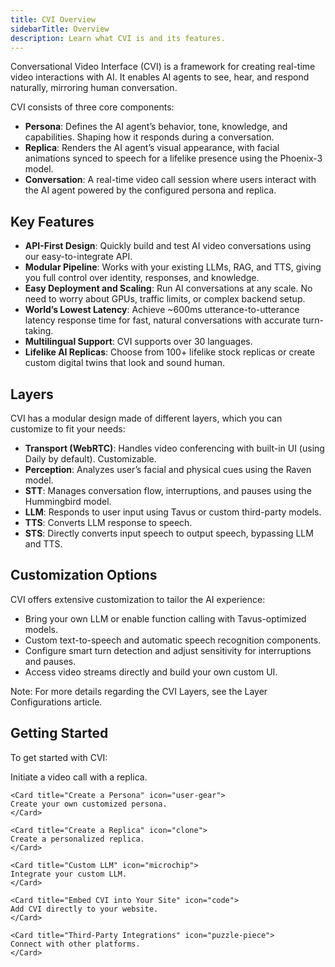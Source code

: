 ```yaml
---
title: CVI Overview
sidebarTitle: Overview
description: Learn what CVI is and its features.
---
```



Conversational Video Interface (CVI) is a framework for creating real-time video interactions with AI. It enables AI agents to see, hear, and respond naturally, mirroring human conversation.

CVI consists of three core components:
- **Persona**: Defines the AI agent’s behavior, tone, knowledge, and capabilities. Shaping how it responds during a conversation.
- **Replica**: Renders the AI agent’s visual appearance, with facial animations synced to speech for a lifelike presence using the Phoenix-3 model.
- **Conversation**: A real-time video call session where users interact with the AI agent powered by the configured persona and replica.


## Key Features

- **API-First Design**: Quickly build and test AI video conversations using our easy-to-integrate API.
- **Modular Pipeline**: Works with your existing LLMs, RAG, and TTS, giving you full control over identity, responses, and knowledge.
- **Easy Deployment and Scaling**: Run AI conversations at any scale. No need to worry about GPUs, traffic limits, or complex backend setup.
- **World’s Lowest Latency**: Achieve ~600ms utterance-to-utterance latency response time for fast, natural conversations with accurate turn-taking.
- **Multilingual Support**: CVI supports over 30 languages.
- **Lifelike AI Replicas**: Choose from 100+ lifelike stock replicas or create custom digital twins that look and sound human.

## Layers
CVI has a modular design made of different layers, which you can customize to fit your needs:
- **Transport (WebRTC)**: Handles video conferencing with built-in UI (using Daily by default). Customizable.
- **Perception**: Analyzes user’s facial and physical cues using the Raven model.
- **STT**: Manages conversation flow, interruptions, and pauses using the Hummingbird model.
- **LLM**: Responds to user input using Tavus or custom third-party models.
- **TTS**: Converts LLM response to speech.
- **STS**: Directly converts input speech to output speech, bypassing LLM and TTS.

## Customization Options
CVI offers extensive customization to tailor the AI experience:
- Bring your own LLM or enable function calling with Tavus-optimized models.
- Custom text-to-speech and automatic speech recognition components.
- Configure smart turn detection and adjust sensitivity for interruptions and pauses.
- Access video streams directly and build your own custom UI.

<Note>
Note: For more details regarding the CVI Layers, see the Layer Configurations article.
</Note>

## Getting Started

To get started with CVI:

<CardGroup cols={2}>
    <Card title="Create a Conversation" icon="comments" href="/sections/conversational-video-interface/conversation/quickstart">
    Initiate a video call with a replica.
    </Card>

    <Card title="Create a Persona" icon="user-gear">
    Create your own customized persona.
    </Card>

    <Card title="Create a Replica" icon="clone">
    Create a personalized replica.
    </Card>

    <Card title="Custom LLM" icon="microchip">
    Integrate your custom LLM.
    </Card>

    <Card title="Embed CVI into Your Site" icon="code">
    Add CVI directly to your website.
    </Card>

    <Card title="Third-Party Integrations" icon="puzzle-piece">
    Connect with other platforms.
    </Card>
</CardGroup>

